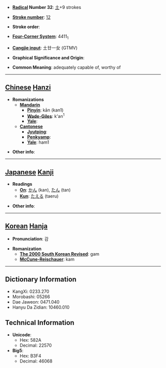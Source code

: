 * '''[[Wiktionary:Chinese radical index| Radical]] Number 32''': [[Wiktionary:Chinese radical index 土|土]]+9 strokes

* '''[[Wiktionary:Chinese total strokes index|Stroke number]]''': [[Wiktionary:Chinese total strokes index 12|12]]

* '''Stroke order''': 

* '''[[Wiktionary:Chinese four corner index|Four-Corner System]]''': 4411<sub>1</sub>

* '''[[Wiktionary:Chinese Cangjie index|Cangjie input]]''': 土廿一女 (GTMV)

* '''Graphical Significance and Origin''': 

* '''Common Meaning''': adequately capable of, worthy of

----

== [[Chinese]] [[Hanzi]] ==

* '''Romanizations'''
** '''[[Mandarin]]'''
*** '''[[Pinyin]]''': kān (kan1)
*** '''[[Wade-Giles]]''': k'an<sup>1</sup>
*** '''[[Yale]]''': 
** '''[[Cantonese]]'''
*** '''[[Jyutping]]''':
*** '''[[Penkyamp]]''': 
*** '''[[Yale]]''': ham1

* '''Other info''': 

----

== [[Japanese]] [[Kanji]] ==

* '''Readings'''
** '''[[On]]''': [[かん]] (kan), [[たん]] (tan)
** '''[[Kun]]''': [[たえる]] (taeru)

* '''Other info''':  

----

== [[Korean]] [[Hanja]] ==

* '''Pronunciation''': 감

* '''Romanization'''
** '''[[The 2000 South Korean Revised Romanization|The 2000 South Korean Revised]]''': gam
** '''[[McCune-Reischauer]]''': kam

----

== Dictionary Information ==

* KangXi: 0233.270
* Morobashi: 05266
* Dae Jaweon: 0471.040
* Hanyu Da Zidian: 10460.010

== Technical Information ==

* '''Unicode''':
** Hex: 582A
** Decimal: 22570
* '''Big5''':
** Hex: B3F4
** Decimal: 46068